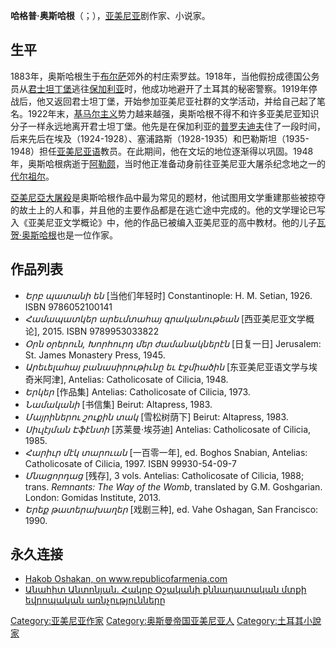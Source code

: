 {{Infobox writer <!-- see Template:Infobox writer -->
|图像    = Hagop Oshagan.jpg
|图像大小 = 
|图像说明 = 哈格普·奥斯哈根
|姓名    = 哈格普·奥斯哈根
|笔名    = 
|原名    = 
|出生    = {{birth date|1883|12|9}}
|出生地点 = {{OTE}}[[布爾薩|布爾薩]]
|逝世    = {{death date and age|1948|2|17|1883|12|9}}
|逝世地点 = {{SYR}}[[阿勒頗|阿勒頗]]
|居处    = 
|职业    = [[小说家|小说家]]、[[剧作家|剧作家]]
|国籍    = {{ARM}}
|种族    = 
|公民权  = 
|教育程度 = 
|母校     = 
|创作时期 = 
|体裁     = 
|主题     = 
|文学运动 = 
|代表作  = 
|配偶   = 
|伴侣   = 
|子女   = 瓦贺·奥斯哈根
|亲属   = 
|受影响于 = 
|施影响于 = 
|奖项    = 
|官方网  = <!--  {{URL|website}} -->
|签名   =  <!--不需要加[[file:|128px]] -->
}}
'''哈格普·奥斯哈根'''（{{lang-hy|Յակոբ Օշական}}；{{bd|1883年|12月9日|1948年|2月17日|catIdx=A}}），[[亚美尼亚|亚美尼亚]]剧作家、小说家。

== 生平 ==

1883年，奥斯哈根生于[[布尔萨|布尔萨]]郊外的村庄索罗兹。1918年，当他假扮成德国公务员从[[君士坦丁堡|君士坦丁堡]]逃往[[保加利亚|保加利亚]]时，他成功地避开了土耳其的秘密警察。1919年停战后，他又返回君士坦丁堡，开始参加亚美尼亚社群的文学活动，并给自己起了笔名。1922年末，[[凱末爾主義|基马尔主义]]势力越来越强，奥斯哈根不得不和许多亚美尼亚知识分子一样永远地离开君士坦丁堡。他先是在保加利亚的[[普罗夫迪夫|普罗夫迪夫]]住了一段时间，后来先后在埃及（1924-1928）、塞浦路斯（1928-1935）和巴勒斯坦（1935-1948）担任[[亚美尼亚语|亚美尼亚语]]教员。在此期间，他在文坛的地位逐渐得以巩固。1948年，奥斯哈根病逝于[[阿勒颇|阿勒颇]]，当时他正准备动身前往亚美尼亚大屠杀纪念地之一的[[代尔祖尔|代尔祖尔]]。

[[亞美尼亞大屠殺|亞美尼亞大屠殺]]是奥斯哈根作品中最为常见的题材，他试图用文学重建那些被掠夺的故土上的人和事，并且他的主要作品都是在逃亡途中完成的。他的文学理论已写入《亚美尼亚文学概论》中，他的作品已被编入亚美尼亚的高中教材。他的儿子[[瓦贺·奥斯哈根|瓦贺·奥斯哈根]]也是一位作家。

== 作品列表 ==

* ''Երբ պատանի են'' [当他们年轻时] Constantinople: H. M. Setian, 1926. ISBN 9786052100141
* ''Համապատկեր արեւմտահայ գրականութեան'' [西亚美尼亚文学概论], 2015. ISBN 9789953033822
* ''Օրն օրերուն, Խորհուրդ մեր ժամանակներէն'' [日复一日] Jerusalem: St. James Monastery Press, 1945.
* ''Արեւելահայ բանասիրութիւնը եւ Էջմիածին'' [东亚美尼亚语文学与埃奇米阿津], Antelias: Catholicosate of Cilicia, 1948.
* ''Երկեր'' [作品集] Antelias: Catholicosate of Cilicia, 1973.
* ''Նամականի'' [书信集] Beirut: Altapress, 1983.
* ''Մայրիներու շուքին տակ'' [雪松树荫下] Beirut: Altapress, 1983.
* ''Սիւլէյման Էֆէնտի'' [苏莱曼·埃芬迪] Antelias: Catholicosate of Cilicia, 1985.
* ''Հարիւր մէկ տարուան'' [一百零一年], ed. Boghos Snabian, Antelias: Catholicosate of Cilicia, 1997. ISBN 99930-54-09-7
* ''Մնացորդաց'' [残存], 3 vols. Antelias: Catholicosate of Cilicia, 1988; trans. ''Remnants: The Way of the Womb'', translated by G.M. Goshgarian. London: Gomidas Institute, 2013.
* ''Երեք թատերախաղեր'' [戏剧三种], ed. Vahe Oshagan, San Francisco: 1990.

== 永久连接 ==
* [http://republicofarmenia.com/art/index.php?cnt=8&id=65&PHPSESSID=29a121bf770a159225103ec6d058c159 Hakob Oshakan, on www.republicofarmenia.com] {{Wayback|url=http://republicofarmenia.com/art/index.php?cnt=8&id=65&PHPSESSID=29a121bf770a159225103ec6d058c159 |date=20160305121815 }}
* [http://litopedia.org/index.php?title=%D5%80%D5%A1%D5%AF%D5%B8%D5%A2_%D5%95%D5%B7%D5%A1%D5%AF%D5%A1%D5%B6%D5%AB_%D6%84%D5%B6%D5%B6%D5%A1%D5%A4%D5%A1%D5%BF%D5%A1%D5%AF%D5%A1%D5%B6_%D5%B4%D5%BF%D6%84%D5%AB_%D5%A5%D5%BE%D6%80%D5%B8%D5%BA%D5%A1%D5%AF%D5%A1%D5%B6_%D5%A1%D5%BC%D5%B6%D5%B9%D5%B8%D6%82%D5%A9%D5%B5%D5%B8%D6%82%D5%B6%D5%B6%D5%A5%D6%80%D5%A8_%28%D4%B1%D5%B6%D5%A1%D5%B0%D5%AB%D5%BF_%D4%B1%D5%B6%D5%BF%D5%B8%D5%B6%D5%B5%D5%A1%D5%B6%29 Անահիտ Անտոնյան. Հակոբ Օշականի քննադատական մտքի եվրոպական առնչությունները] {{Wayback|url=http://litopedia.org/index.php?title=%D5%80%D5%A1%D5%AF%D5%B8%D5%A2_%D5%95%D5%B7%D5%A1%D5%AF%D5%A1%D5%B6%D5%AB_%D6%84%D5%B6%D5%B6%D5%A1%D5%A4%D5%A1%D5%BF%D5%A1%D5%AF%D5%A1%D5%B6_%D5%B4%D5%BF%D6%84%D5%AB_%D5%A5%D5%BE%D6%80%D5%B8%D5%BA%D5%A1%D5%AF%D5%A1%D5%B6_%D5%A1%D5%BC%D5%B6%D5%B9%D5%B8%D6%82%D5%A9%D5%B5%D5%B8%D6%82%D5%B6%D5%B6%D5%A5%D6%80%D5%A8_%28%D4%B1%D5%B6%D5%A1%D5%B0%D5%AB%D5%BF_%D4%B1%D5%B6%D5%BF%D5%B8%D5%B6%D5%B5%D5%A1%D5%B6%29 |date=20190921015448 }}

[[Category:亚美尼亚作家|Category:亚美尼亚作家]]
[[Category:奥斯曼帝国亚美尼亚人|Category:奥斯曼帝国亚美尼亚人]]
[[Category:土耳其小說家|Category:土耳其小說家]]